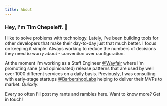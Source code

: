 ```yaml
---
title: About
---
```


### Hey, I'm Tim Chepeleff. 👋

I like to solve problems with technology. Lately, I've been building tools for other developers that make their day-to-day just that much better. I focus on keeping it simple. Always working to reduce the numbers of decisions they need to worry about - convention over configuration.

At the moment I'm working as a Staff Engineer [@Wayfair](https://tech.wayfair.com/) where I'm promoting sane (and opinionated) release patterns that are used by well over 1000 different services on a daily basis. Previously, I was consulting with early-stage startups [@BarbershopLabs](http://barbershoplabs.com/) helping to deliver their MVPs to market. _Quickly_.

Every so often I'll post my rants and rambles here. Want to know more?  Get in touch!
